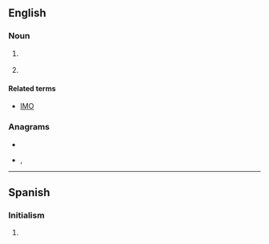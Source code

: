 ==English==
{{wikipedia|Input method editor}}

===Noun===
{{en-noun}}

# {{cx|computing|lang=en}} {{initialism of|[[input method editor]]|lang=en}}
# {{cx|internet|lang=en}} {{initialism of|[[in]] [[my]] [[experience]]|lang=en}}

====Related terms====
* [[IMO]]

===Anagrams===
* {{l|en|EMI}}
* {{l|en|Mie}}, {{l|en|MIE}}

----

==Spanish==

===Initialism===
{{rfc-header|Initialism}}
{{head|es|initialism}}

# {{initialism of|[[industria|Industria]] [[maquiladora|Maquiladora]] de [[exportación|Exportación]]|lang=es}}